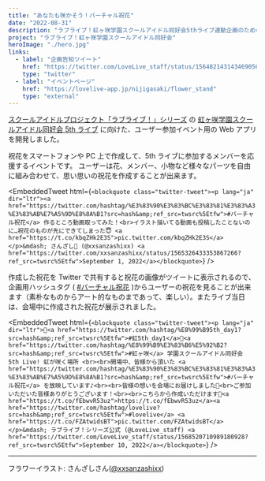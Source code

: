 ```yaml
---
title: "あなたも咲かそう！バーチャル祝花"
date: "2022-08-31"
description: "ラブライブ！虹ヶ咲学園スクールアイドル同好会5thライブ連動企画のためのWebアプリを開発しました。"
project: "ラブライブ！虹ヶ咲学園スクールアイドル同好会"
heroImage: "./hero.jpg"
links:
  - label: "企画告知ツイート"
    href: "https://twitter.com/LoveLive_staff/status/1564821431434690560?s=20&t=wZaEu7HNRB5SmZgFcz_e4g"
    type: "twitter"
  - label: "イベントページ"
    href: "https://lovelive-app.jp/nijigasaki/flower_stand"
    type: "external"
---
```



[スクールアイドルプロジェクト「ラブライブ！」シリーズ](https://lovelive-anime.jp/) の [虹ヶ咲学園スクールアイドル同好会 5th ライブ](https://www.lovelive-anime.jp/nijigasaki/sp_5thlive.php) に向けた、ユーザー参加イベント用の Web アプリを開発しました。

祝花をスマートフォンや PC 上で作成して、5th ライブに参加するメンバーを応援するイベントです。
ユーザーは花、メンバー、小物など様々なパーツを自由に組み合わせて、思い思いの祝花を作成することが出来ます。

<EmbeddedTweet
  html={`<blockquote class="twitter-tweet"><p lang="ja" dir="ltr"><a href="https://twitter.com/hashtag/%E3%83%90%E3%83%BC%E3%83%81%E3%83%A3%E3%83%AB%E7%A5%9D%E8%8A%B1?src=hash&amp;ref_src=twsrc%5Etfw">#バーチャル祝花</a> 作るところ動画取ってみた！<br>イラスト描いてる動画も投稿したことないのに…祝花のものが先にできてしまった😇 <a href="https://t.co/kbqZHk2E3S">pic.twitter.com/kbqZHk2E3S</a></p>&mdash; さんざし🍒 (@xxsanzashixx) <a href="https://twitter.com/xxsanzashixx/status/1565326433353867266?ref_src=twsrc%5Etfw">September 1, 2022</a></blockquote>`}
/>

作成した祝花を Twitter で共有すると祝花の画像がツイートに表示されるので、企画用ハッシュタグ ( [#バーチャル祝花](https://twitter.com/search?q=%23%E3%83%90%E3%83%BC%E3%83%81%E3%83%A3%E3%83%AB%E7%A5%9D%E8%8A%B1&src=typed_query&f=live) )からユーザーの祝花を見ることが出来ます（素朴なものからアート的なものまであって、楽しい）。またライブ当日は、会場中に作成された祝花が展示されました。

<EmbeddedTweet
  html={`<blockquote class="twitter-tweet"><p lang="ja" dir="ltr">🌈<a href="https://twitter.com/hashtag/%E8%99%B95th_day1?src=hash&amp;ref_src=twsrc%5Etfw">#虹5th_day1</a>🌈<a href="https://twitter.com/hashtag/%E8%99%B9%E3%83%B6%E5%92%B2?src=hash&amp;ref_src=twsrc%5Etfw">#虹ヶ咲</a> 学園スクールアイドル同好会 5th Live! 虹が咲く場所 <br><br>開場中、皆様から頂いた <a href="https://twitter.com/hashtag/%E3%83%90%E3%83%BC%E3%83%81%E3%83%A3%E3%83%AB%E7%A5%9D%E8%8A%B1?src=hash&amp;ref_src=twsrc%5Etfw">#バーチャル祝花</a> を放映しています♪<br><br>皆様の想いを会場にお届けしました💓<br>ご参加いただいた皆様ありがとうございます！<br><br>こちらから作成いただけます💐<a href="https://t.co/fEbwvR53uz">https://t.co/fEbwvR53uz</a><a href="https://twitter.com/hashtag/lovelive?src=hash&amp;ref_src=twsrc%5Etfw">#lovelive</a> <a href="https://t.co/FZAtwidsBT">pic.twitter.com/FZAtwidsBT</a></p>&mdash; ラブライブ！シリーズ公式 (@LoveLive_staff) <a href="https://twitter.com/LoveLive_staff/status/1568520710989180928?ref_src=twsrc%5Etfw">September 10, 2022</a></blockquote>`}
/>

---

フラワーイラスト: さんざしさん([@xxsanzashixx](https://twitter.com/xxsanzashixx))
